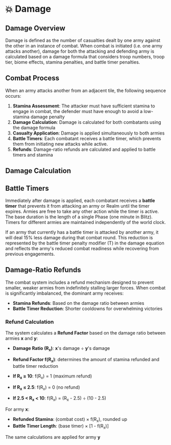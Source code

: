 # 💥 Damage


## Damage Overview

Damage is defined as the number of casualties dealt by one army against the other in an instance of combat. When combat
is initiated (i.e. one army attacks another), damage for both the attacking and defending army is calculated based on a
damage formula that considers troop numbers, troop tier, biome effects, stamina penalties, and battle timer penalties.

## Combat Process

When an army attacks another from an adjacent tile, the following sequence occurs:

1. **Stamina Assessment**: The attacker must have sufficient stamina to engage in combat, the defender must have enough
   to avoid a low-stamina damage penalty
2. **Damage Calculation**: Damage is calculated for both combatants using the damage formula
3. **Casualty Application**: Damage is applied simultaneously to both armies
4. **Battle Timers**: Each combatant receives a battle timer, which prevents them from initiating new attacks while
   active.
5. **Refunds**: Damage-ratio refunds are calculated and applied to battle timers and stamina

## Damage Calculation

<DamageCalculation />

## Battle Timers

Immediately after damage is applied, each combatant receives a **battle timer** that prevents it from attacking an army
or Realm until the timer expires. Armies are free to take any other action while the timer is active. The base duration
is the length of a single Phase (one minute in Blitz). Timers for different armies are maintained independently of the
world clock.

If an army that currently has a battle timer is attacked by another army, it will deal 15% less damage during that
combat round. This reduction is represented by the battle timer penalty modifier (T) in the damage equation and reflects
the army's reduced combat readiness while recovering from previous engagements.

## Damage-Ratio Refunds

The combat system includes a refund mechanism designed to prevent smaller, weaker armies from indefinitely stalling
larger forces. When combat is significantly imbalanced, the dominant army receives:

- **Stamina Refunds**: Based on the damage ratio between armies
- **Battle Timer Reduction**: Shorter cooldowns for overwhelming victories

### Refund Calculation

The system calculates a **Refund Factor** based on the damage ratio between armies **x** and **y**:

- **Damage Ratio (R<sub>x</sub>)**: **x**'s damage ÷ **y**'s damage
- **Refund Factor f(R<sub>x</sub>)**: determines the amount of stamina refunded and battle timer reduction

- **If R<sub>x</sub> ≥ 10**: f(R<sub>x</sub>) = 1 (maximum refund)
- **If R<sub>x</sub> ≤ 2.5**: f(R<sub>x</sub>) = 0 (no refund)
- **If 2.5 < R<sub>x</sub> < 10**: f(R<sub>x</sub>) = (R<sub>x</sub> - 2.5) ÷ (10 - 2.5)

For army **x**:

- **Refunded Stamina**: (combat cost) × f(R<sub>x</sub>), rounded up
- **Battle Timer Length**: (base timer) × [1 - f(R<sub>x</sub>)]

The same calculations are applied for army **y**
